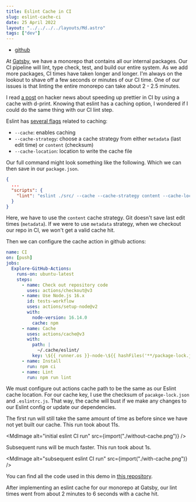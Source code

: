 ```yaml
---
title: Eslint Cache in CI
slug: eslint-cache-ci
date: 25 April 2022
layout: "../../../../layouts/Md.astro"
tags: ["dev"]
---
```



- [github](https://github.com/ec965/eslint-gh-actions-cache)

At [Gatsby](http://gatsby.events), we have a monorepo that contains all our internal packages.
Our CI pipeline will lint, type check, test, and build our entire system.
As we add more packages, CI times have taken longer and longer.
I'm always on the lookout to shave off a few seconds or minutes of our CI time.
One of our issues is that linting the entire monorepo can take about 2 - 2.5 minutes.

I read [a post](https://david.deno.dev/posts/faster-prettier-with-dprint/) on hacker news
about speeding up prettier in CI by using a cache with d-print.
Knowing that eslint has a caching option, I wondered if I could do the same thing with our CI lint step.

Eslint has [several flags](https://eslint.org/docs/user-guide/command-line-interface#caching) related to caching:

- `--cache`: enables caching
- `--cache-strategy`: choose a cache strategy from either `metadata` (last edit time) or `content` (checksum)
- `--cache-location`: location to write the cache file

Our full command might look something like the following. Which we can then save in our `package.json`.

```json
{
  ...
  "scripts": {
    "lint": "eslint ./src/ --cache --cache-strategy content --cache-location ~/.cache/eslint/demo"
  }
}
```

Here, we have to use the `content` cache strategy.
Git doesn't save last edit times (`metadata`).
If we were to use `metadata` strategy, when we checkout our repo in CI, we won't get a valid cache hit.

Then we can configure the cache action in github actions:

```yaml
name: CI
on: [push]
jobs:
  Explore-GitHub-Actions:
    runs-on: ubuntu-latest
    steps:
      - name: Check out repository code
        uses: actions/checkout@v3
      - name: Use Node.js 16.x
        id: tests-workflow
        uses: actions/setup-node@v2
        with:
          node-version: 16.14.0
          cache: npm
      - name: Cache
        uses: actions/cache@v3
        with:
          path: |
            ~/.cache/eslint/
          key: \${{ runner.os }}-node-\${{ hashFiles('**/package-lock.json', '**/.eslintrc.js') }}
      - name: Install
        run: npm ci
      - name: Lint
        run: npm run lint
```

We must configure out actions cache path to be the same as our Eslint cache location.
For our cache key, I use the checksum of `pacakge-lock.json` and `.eslintrc.js`.
That way, the cache will bust if we make any changes to our Eslint config or update our dependencies.

The first run will still take the same amount of time as before since we have not yet built our cache.
This run took about 11s.

<MdImage alt="initial eslint CI run" src={import("./without-cache.png")} />

Subsequent runs will be much faster. This run took about 1s.

<MdImage alt="subsequent eslint CI run" src={import("./with-cache.png")} />

You can find all the code used in this demo in [this repository](https://github.com/ec965/eslint-gh-actions-cache).

After implementing an eslint cache for our monorepo at Gatsby, our lint times went from about 2 minutes to 6 seconds with a cache hit.
